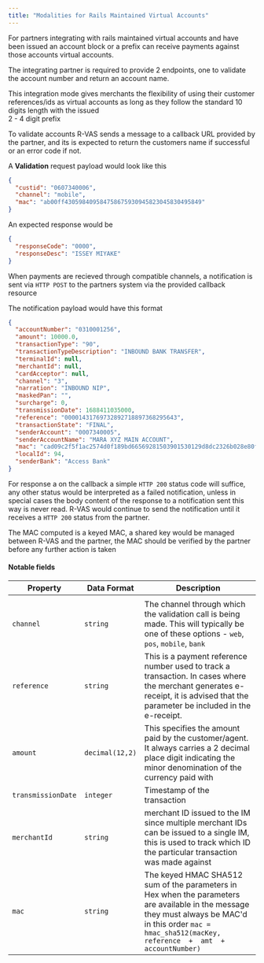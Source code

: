 ```yaml
---
title: "Modalities for Rails Maintained Virtual Accounts"
---
```


For partners integrating with rails maintained virtual accounts and have been issued an account block or a prefix
can receive payments against those accounts virtual accounts.

The integrating partner is required to provide 2 endpoints, one to validate the account number and return an account name.

This integration mode gives merchants the flexibility of using their customer references/ids as virtual accounts as long as they follow the standard 10 digits length with the issued  
2 - 4 digit prefix

To validate accounts R-VAS sends a message to a callback URL provided by the partner, and its is expected to return the customers name if successful or an error code if not.

A **Validation** request payload would look like this

```json Request
{
  "custid": "0607340006",
  "channel": "mobile",
  "mac": "ab00ff430598409584758675930945823045830495849"
}
```

An expected response would be

```json Response
{
  "responseCode": "0000",
  "responseDesc": "ISSEY MIYAKE"
}
```

When payments are recieved through compatible channels, a notification is sent via `HTTP POST` to the partners system via the provided callback resource

The notification payload would have this format

```json Notification Payload
{
  "accountNumber": "0310001256",
  "amount": 10000.0,
  "transactionType": "90",
  "transactionTypeDescription": "INBOUND BANK TRANSFER",
  "terminalId": null,
  "merchantId": null,
  "cardAcceptor": null,
  "channel": "3",
  "narration": "INBOUND NIP",
  "maskedPan": "",
  "surcharge": 0,
  "transmissionDate": 1688411035000,
  "reference": "00001431769732892718897368295643",
  "transactionState": "FINAL",
  "senderAccount": "0007340005",
  "senderAccountName": "MARA XYZ MAIN ACCOUNT",
  "mac": "cad09c2f5f1ac2574d0f189bd66569281503901530129d8dc2326b028e80f2993deef76e71187542ae3106e2e4813ba3267286f5dc90f5c9564f92af59bfb257",
  "localId": 94,
  "senderBank": "Access Bank"
}
```

For response a on the callback a simple `HTTP 200` status code will suffice, any other status would be interpreted as a failed notification, unless in special cases the body content of the response to a notification sent this way is never read.
R-VAS would continue to send the notification until it receives a `HTTP 200` status from the partner.

The MAC computed is a keyed MAC, a shared key would be managed between R-VAS and the partner, the MAC should be verified by the partner before any further action is taken
​

#### Notable fields

| Property  | Data Format     | Description                                                                                                                                                                                              |
| --------- | --------------- | -------------------------------------------------------------------------------------------------------------------------------------------------------------------------------------------------------- |
                                                                        |
| `channel` | `string`        | The channel through which the validation call is being made. This will typically be one of these options - `web`, `pos`, `mobile`, `bank`                                                                |
| `reference`     | `string`        | This is a payment reference number used to track a transaction. In cases where the merchant generates e-receipt, it is advised that the parameter be included in the e-receipt.                          |
| `amount`     | `decimal(12,2)` | This specifies the amount paid by the customer/agent. It always carries a 2 decimal place digit indicating the minor denomination of the currency paid with                                              |
| `transmissionDate`    | `integer`        | Timestamp of the transaction                                                                                                                 |
| `merchantId` | `string`        | merchant ID issued to the IM since multiple merchant IDs can be issued to a single IM, this is used to track which ID the particular transaction was made against                                        |
| `mac`     | `string`        | The keyed HMAC SHA512 sum of the parameters in Hex when the parameters are available in the message they must always be MAC'd in this order `mac = hmac_sha512(macKey, reference  +  amt  + accountNumber)` |

